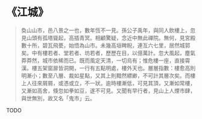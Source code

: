 # 《江城》

> 奐山山市，邑八景之一也，數年恆不一見。孫公子禹年，與同人飲樓上，忽見山頭有孤塔聳起，高插青冥。相顧驚疑，念近中無此禪院。無何，見宮殿數十所，碧瓦飛甍，始悟為山市。未幾高垣睥睨，連亙六七里，居然城郭矣。中有樓若者、堂若者、坊若者，歷歷在目，以億萬計。忽大風起，塵氣莽莽然，城市依稀而已。既而風定天清，一切烏有；惟危樓一座，直接霄漢。樓五架窗扉皆洞開，一行有五點明處，樓外天也。層層指數：樓愈高則明漸小；數至八層、裁如星點，又其上則黯然縹緲，不可計其層次矣。而樓上人往來屑屑，或憑或立，不一狀。逾時樓漸低，可見其頂，又漸如常樓，又漸如高舍，倏忽如拳如豆，遂不可見。又聞有早行者，見山上人煙市肆，與世無別，故又名「鬼市」云。

TODO

